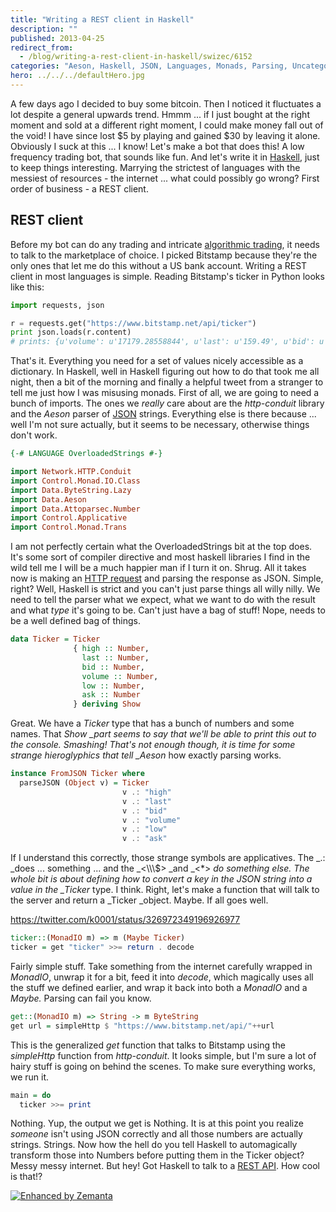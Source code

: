 ```yaml
---
title: "Writing a REST client in Haskell"
description: ""
published: 2013-04-25
redirect_from:
  - /blog/writing-a-rest-client-in-haskell/swizec/6152
categories: "Aeson, Haskell, JSON, Languages, Monads, Parsing, Uncategorized"
hero: ../../../defaultHero.jpg
---
```


A few days ago I decided to buy some bitcoin. Then I noticed it fluctuates a lot despite a general upwards trend. Hmmm ... if I just bought at the right moment and sold at a different right moment, I could make money fall out of the void! I have since lost $5 by playing and gained $30 by leaving it alone. Obviously I suck at this ... I know! Let's make a bot that does this! A low frequency trading bot, that sounds like fun. And let's write it in [Haskell](http://haskell.org "Haskell (programming language)"), just to keep things interesting. Marrying the strictest of languages with the messiest of resources - the internet ... what could possibly go wrong? First order of business - a REST client.

## REST client

Before my bot can do any trading and intricate [algorithmic trading](http://en.wikipedia.org/wiki/Algorithmic_trading "Algorithmic trading"), it needs to talk to the marketplace of choice. I picked Bitstamp because they're the only ones that let me do this without a US bank account. Writing a REST client in most languages is simple. Reading Bitstamp's ticker in Python looks like this:

```python
import requests, json

r = requests.get("https://www.bitstamp.net/api/ticker")
print json.loads(r.content)
# prints: {u'volume': u'17179.28558844', u'last': u'159.49', u'bid': u'159.49', u'high': u'161.00', u'low': u'139.00', u'ask': u'159.64'}
```

That's it. Everything you need for a set of values nicely accessible as a dictionary. In Haskell, well in Haskell figuring out how to do that took me all night, then a bit of the morning and finally a helpful tweet from a stranger to tell me just how I was misusing monads. First of all, we are going to need a bunch of imports. The ones we _really_ care about are the _http-conduit_ library and the _Aeson_ parser of [JSON](http://json.org/ "JSON") strings. Everything else is there because ... well I'm not sure actually, but it seems to be necessary, otherwise things don't work.

```haskell
{-# LANGUAGE OverloadedStrings #-}

import Network.HTTP.Conduit
import Control.Monad.IO.Class
import Data.ByteString.Lazy
import Data.Aeson
import Data.Attoparsec.Number
import Control.Applicative
import Control.Monad.Trans
```

I am not perfectly certain what the OverloadedStrings bit at the top does. It's some sort of compiler directive and most haskell libraries I find in the wild tell me I will be a much happier man if I turn it on. Shrug. All it takes now is making an [HTTP request](http://en.wikipedia.org/wiki/Hypertext_Transfer_Protocol "Hypertext Transfer Protocol") and parsing the response as JSON. Simple, right? Well, Haskell is strict and you can't just parse things all willy nilly. We need to tell the parser what we expect, what we want to do with the result and what _type_ it's going to be. Can't just have a bag of stuff! Nope, needs to be a well defined bag of things.

```haskell
data Ticker = Ticker
              { high :: Number,
                last :: Number,
                bid :: Number,
                volume :: Number,
                low :: Number,
                ask :: Number
              } deriving Show
```

Great. We have a _Ticker_ type that has a bunch of numbers and some names. That _Show \_part seems to say that we'll be able to print this out to the console. Smashing! That's not enough though, it is time for some strange hieroglyphics that tell \_Aeson_ how exactly parsing works.

```haskell
instance FromJSON Ticker where
  parseJSON (Object v) = Ticker
                         v .: "high"
                         v .: "last"
                         v .: "bid"
                         v .: "volume"
                         v .: "low"
                         v .: "ask"
```

If I understand this correctly, those strange symbols are applicatives. The _.: \_does ... something ... and the _&lt;\\\\\\\$> _and _&lt;\*> _do something else. The whole bit is about defining how to convert a key in the JSON string into a value in the \_Ticker_ type. I think. Right, let's make a function that will talk to the server and return a \_Ticker \_object. Maybe. If all goes well.

https://twitter.com/k0001/status/326972349196926977

```haskell
ticker::(MonadIO m) => m (Maybe Ticker)
ticker = get "ticker" >>= return . decode
```

Fairly simple stuff. Take something from the internet carefully wrapped in _MonadIO_, unwrap it for a bit, feed it into _decode_, which magically uses all the stuff we defined earlier, and wrap it back into both a _MonadIO_ and a _Maybe._ Parsing can fail you know.

```haskell
get::(MonadIO m) => String -> m ByteString
get url = simpleHttp $ "https://www.bitstamp.net/api/"++url
```

This is the generalized _get_ function that talks to Bitstamp using the _simpleHttp_ function from _http-conduit_. It looks simple, but I'm sure a lot of hairy stuff is going on behind the scenes. To make sure everything works, we run it.

```haskell
main = do
  ticker >>= print
```

Nothing. Yup, the output we get is Nothing. It is at this point you realize _someone_ isn't using JSON correctly and all those numbers are actually strings. Strings. Now how the hell do you tell Haskell to automagically transform those into Numbers before putting them in the Ticker object? Messy messy internet. But hey! Got Haskell to talk to a [REST API](http://en.wikipedia.org/wiki/Representational_state_transfer "Representational state transfer"). How cool is that!?

[![Enhanced by Zemanta](http://img.zemanta.com/zemified_e.png?x-id=5492ac2c-3abf-45a3-9680-dd8c31c07973)](http://www.zemanta.com/?px "Enhanced by Zemanta")
